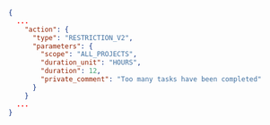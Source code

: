 ```json
{
  ...
    "action": {
      "type": "RESTRICTION_V2",
      "parameters": {
        "scope": "ALL_PROJECTS",
        "duration_unit": "HOURS",
        "duration": 12,
        "private_comment": "Too many tasks have been completed"
      }
    }
  ...
}
```